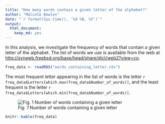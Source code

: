 ```yaml
---
title: "How many words contain a given letter of the alphabet?"
author: "Malcolm Bowles"
date: "`r format(Sys.time(), '%d %B, %Y')`"
output:
  html_document:
    keep_md: yes
---
```


In this analysis, we investigate the frequency of words that contain a given letter of the alphabet. The list of words we use is available from the web at [http://svnweb.freebsd.org/base/head/share/dict/web2?view=co](http://svnweb.freebsd.org/base/head/share/dict/web2?view=co). 
```r
freq_data <- readRDS("words_containing_letter.rds")
```


The most frequent letter appearing in the list of words is the letter `r freq_data$Letters[which.max(freq_data$Number_of_words)]`, and the least frequent is the letter `r freq_data$Letters[which.min(freq_data$Number_of_words)]`.


![*Fig. 1* Number of words containing a given letter](words_containing_letter.png)

```r
knitr::kable(freq_data)
```







